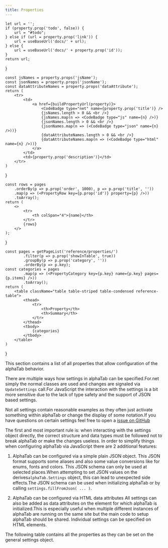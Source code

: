 ```yaml
---
title: Properties
---
```



	let url = '';
	if (property.prop('todo', false)) {
		url = "#todo";
	} else if (url = property.prop('link')) {
		url = useBaseUrl('docs/' + url);
	} else {
		url = useBaseUrl('docs/' + property.prop('id'));
	}
	return url;
}

	const jsNames = property.props('jsName');
	const jsonNames = property.props('jsonName');
	const dataAttributeNames = property.props('dataAttribute');
	return (
		<tr>
			<td>
				<a href={buildPropertyUrl(property)}>
					<CodeBadge type="net" name={property.prop('title')} />
					{jsNames.length > 0 && <br />}
					{jsNames.map(n => <CodeBadge type="js" name={n} />)}
					{jsonNames.length > 0 && <br />}
					{jsonNames.map(n => (<CodeBadge type="json" name={n} />))}
					{dataAttributeNames.length > 0 && <br />}
					{dataAttributeNames.map(n => (<CodeBadge type="html" name={n} />))}
				</a>
			</td>
			<td>{property.prop('description')}</td>
		</tr>
	)
}

	const rows = pages
		.orderBy(p => p.prop('order', 1000), p => p.prop('title', ''))
		.map(p => (<PropertyRow key={p.prop('id')} property={p} />))
		.toArray();
	return (
		<>
			<tr>
				<th colSpan="4">{name}</th>
			</tr>
			{rows}
		</>
	);
}

	const pages = getPageList('reference/properties/')
			.filter(p => p.prop('showInTable', true))
			.groupBy(p => p.prop('category', ''))
			.orderBy(p => p.key);
	const categories = pages
			.map(p => (<PropertyCategory key={p.key} name={p.key} pages={p.items} />))
			.toArray();
	return (
		<table className="table table-striped table-condensed reference-table">
			<thead>
				<tr>
					<th>Property</th>
					<th>Summary</th>
				</tr>
			</thead>
			<tbody>
				{categories}
			</tbody>
		</table>
	)
}


This section contains a list of all properties that allow configuration of the alphaTab behavior.

There are multiple ways how settings in alphaTab can be specified.For.net simply the normal classes are used and
changes are signaled via `UpdateSettings` call.For JavaScript the interaction with the settings is a bit more sensitive
due to the lack of type safety and the support of JSON based settings.

Not all settings contain reasonable examples as they often just activate something within alphaTab
or change the display of some notation.If you have questions on certain settings feel free to open a
[issue on GitHub](https://github.com/CoderLine/alphaTab/issues/new/choose)

The first and most important rule is: when interacting with the settings object directly, the correct structure and data types
must be followed not to break alphaTab or make the changes useless. In order to simplify things when configuring alphaTab via JavaScript
there are 2 additional features:

1. AlphaTab can be configured via a simple plain JSON object.
This JSON format supports some aliases and also some value conversions like for enums, fonts and colors.
	This JSON schema can only be used at selected places.When attempting to set JSON values on the derives`alphaTab.Settings` object,
	this can lead to unexpected side effects.The JSON schema can be used when initializing alphaTab or by calling `settings.fillFromJson( ... )`.

2. AlphaTab can be configured via HTML data attributes
All settings can also be added as data attributes on the element for which alphaTab is initialized.This is especially useful
when multiple different instances of alphaTab are running on the same site but the main code to setup alphaTab should be shared.
Individual settings can be specified on HTML elements.

The following table contains all the properties as they can be set on the general settings object.

<PropertyTable />
